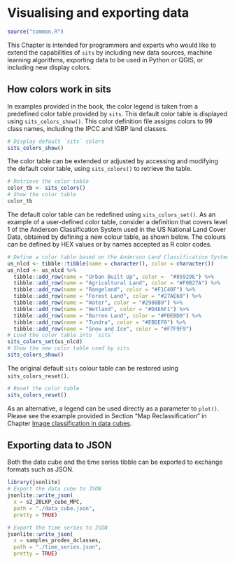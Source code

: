 # Visualising and exporting data{-}

```r
source("common.R")
```

This Chapter is intended for programmers and experts who would like to extend the capabilities of `sits` by including new data sources, machine learning algorithms, exporting data to be used in Python or QGIS, or including new display colors. 


## How colors work in sits{-}

In examples provided in the book, the color legend is taken from a predefined color table provided by `sits`. This default color table is displayed using `sits_colors_show()`. This color definition file assigns colors to 99 class names, including the IPCC and IGBP land classes. 

```r
# Display default `sits` colors
sits_colors_show()
```

The color table can be extended or adjusted by accessing and modifying the default color table, using `sits_colors()` to retrieve the table.
<!---
PEDRO: 46) sits_colors_set() nao e' mostrado no exemplo a seguir, somente depois do proximo paragrafo
GILBERTO: Texto modificado (rever)
-->

```r
# Retrieve the color table
color_tb <- sits_colors()
# Show the color table
color_tb
```

The default color table can be redefined using `sits_colors_set()`. As an example of a user-defined color table, consider a definition that covers level 1 of the Anderson Classification System used in the US National Land Cover Data, obtained by defining a new colour table, as shown below. The colours can be defined by HEX values or by names accepted as R color codes.
```r
# Define a color table based on the Anderson Land Classification System
us_nlcd <- tibble::tibble(name = character(), color = character())
us_nlcd <- us_nlcd %>% 
  tibble::add_row(name = "Urban Built Up", color =  "#85929E") %>% 
  tibble::add_row(name = "Agricultural Land", color = "#F0B27A") %>% 
  tibble::add_row(name = "Rangeland", color = "#F1C40F") %>% 
  tibble::add_row(name = "Forest Land", color = "#27AE60") %>% 
  tibble::add_row(name = "Water", color = "#2980B9") %>% 
  tibble::add_row(name = "Wetland", color = "#D4E6F1") %>% 
  tibble::add_row(name = "Barren Land", color = "#FDEBD0") %>% 
  tibble::add_row(name = "Tundra", color = "#EBDEF0") %>% 
  tibble::add_row(name = "Snow and Ice", color = "#F7F9F9")
# Load the color table into `sits`
sits_colors_set(us_nlcd)
# Show the new color table used by sits
sits_colors_show()
```

The original default `sits` colour table can be restored using `sits_colors_reset()`. 

```r
# Reset the color table
sits_colors_reset()
```

As an alternative, a legend can be used directly as a parameter to `plot()`. Please see the example provided in Section "Map Reclassification" in Chapter [Image classification in data cubes](https://e-sensing.github.io/sitsbook/image-classification-in-data-cubes.html). 

## Exporting data to JSON{-}

Both the data cube and the time series tibble can be exported to exchange formats such as JSON.

```r
library(jsonlite)
# Export the data cube to JSON
jsonlite::write_json(
  x = s2_20LKP_cube_MPC,
  path = "./data_cube.json",
  pretty = TRUE)

# Export the time series to JSON
jsonlite::write_json(
  x = samples_prodes_4classes,
  path = "./time_series.json",
  pretty = TRUE)
```

